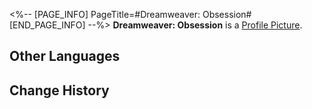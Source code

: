 <%-- [PAGE_INFO]
PageTitle=#Dreamweaver: Obsession#
[END_PAGE_INFO] --%>
{{Stub|Location information}}
{{Item Infobox
|id          = 223332
|image       = Dreamscape Pass Sticker Text.png
|type        = Dreamscape Pass Sticker
|type2       = A Mirage of Shooting Stars Stickers
|invCategory = 
|rarity      = 4
|effect      = Digital stickers that can be used to decorate the pages of the Dreamtour Handbook. They come in many different styles.
|description = 
|source1     = [[Learn what Yuan really thinks of her tail]]
}}
{{Description|Even if I'm destined to spend my entire life pouring concrete, I'll pour my heart and soul into every bucket of concrete!}}
'''Dreamweaver: Obsession''' is a [[Profile Picture]].

==Other Languages==
{{Other Languages
|en   = Dreamweaver: Obsession
|zhs  = 筑梦师：执念
|zht  = 築夢師：執念
|ja   = ドリームメーカー：執念
|ko   = 꿈 건축가: 집념
|es   = Soñador: Obsesión
|fr   = Tisserêve : Obsession
|ru   = Грёзотворец: Одержимость
|th   = นักสร้างฝัน: ยึดติด
|vi   = Kiến Trúc Sư Xây Mộng: Chấp Niệm
|de   = Traumwerker: Besessenheit
|id   = Pembangun Mimpi: Obsesi
|pt   = Tece-Sonhos: Obsessão
}}

==Change History==
{{Change History|2.0}}